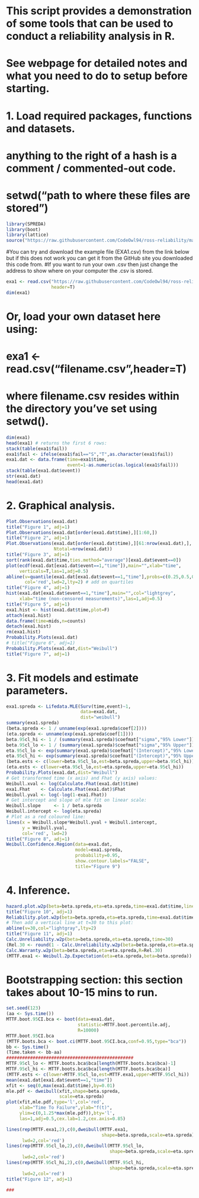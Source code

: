 
# This script provides a demonstration of some tools that can be used to conduct a reliability analysis in R.

# See webpage for detailed notes and what you need to do to setup before starting.

###################################################

# 1. Load required packages, functions and datasets.

# anything to the right of a hash is a comment / commented-out code.

# setwd("path to where these files are stored")
```r

library(SPREDA)
library(boot)
library(lattice)
source("https://raw.githubusercontent.com/CodeOwl94/ross-reliability/master/ReliabilitySupportFns.R")

```
#You can try and download the example file (EXA1.csv) from the link below but if this does not work you can get it from the GitHub site you downloaded this code from.
#If you want to run your own .csv then just change the address to show where on your computer the .csv is stored.
```r


exa1 <- read.csv("https://raw.githubusercontent.com/CodeOwl94/ross-reliability/master/EXA1.csv",
                 header=T)
dim(exa1)
```
####

# Or, load your own dataset here using:
# exa1 <- read.csv("filename.csv",header=T) 
# where filename.csv resides within the directory you've set using setwd().

####
```r

dim(exa1)
head(exa1) # returns the first 6 rows:
stack(table(exa1$fail))
exa1$fail <- ifelse(exa1$fail=="S","T",as.character(exa1$fail))
exa1.dat <- data.frame(time=exa1$time,
                       event=1-as.numeric(as.logical(exa1$fail)))
stack(table(exa1.dat$event)) 
str(exa1.dat)
head(exa1.dat)
```


# 2. Graphical analysis.

```r
Plot.Observations(exa1.dat)
title("Figure 1", adj=1)
Plot.Observations(exa1.dat[order(exa1.dat$time),][1:60,])
title("Figure 2", adj=1)
Plot.Observations(exa1.dat[order(exa1.dat$time),][61:nrow(exa1.dat),],
                  Ntotal=nrow(exa1.dat))
title("Figure 3", adj=1)
sort(rank(exa1.dat$time,ties.method="average")[exa1.dat$event==0])
plot(ecdf(exa1.dat[exa1.dat$event==1,"time"]),main="",xlab="time",
     verticals=T,las=1,adj=0.5) 
abline(v=quantile(exa1.dat[exa1.dat$event==1,"time"],probs=c(0.25,0.5,0.75)),
       col='red',lwd=2,lty=2) # add on quartiles
title("Figure 4", adj=1)
hist(exa1.dat[exa1.dat$event==1,"time"],main="",col="lightgrey",
     xlab="time (non-censored measurements)",las=1,adj=0.5)
title("Figure 5", adj=1)
exa1.hist <- hist(exa1.dat$time,plot=F)
attach(exa1.hist) 
data.frame(time=mids,n=counts)
detach(exa1.hist) 
rm(exa1.hist) 
Probability.Plots(exa1.dat)
# title("Figure 6", adj=1)
Probability.Plots(exa1.dat,dist="Weibull")
title("Figure 7", adj=1)

```



# 3. Fit models and estimate parameters.
```r


exa1.spreda <- Lifedata.MLE(Surv(time,event)~1,
                            data=exa1.dat,
                            dist="weibull")
summary(exa1.spreda)
(beta.spreda <- 1 / unname(exp(exa1.spreda$coef[2])))
(eta.spreda <- unname(exp(exa1.spreda$coef[1])))
beta.95cl_hi <- 1 / (summary(exa1.spreda)$coefmat["sigma","95% Lower"])
beta.95cl_lo <- 1 / (summary(exa1.spreda)$coefmat["sigma","95% Upper"])
eta.95cl_lo <- exp(summary(exa1.spreda)$coefmat["(Intercept)","95% Lower"])
eta.95cl_hi <- exp(summary(exa1.spreda)$coefmat["(Intercept)","95% Upper"])
(beta.ests <- c(lower=beta.95cl_lo,est=beta.spreda,upper=beta.95cl_hi))
(eta.ests <- c(lower=eta.95cl_lo,est=eta.spreda,upper=eta.95cl_hi))
Probability.Plots(exa1.dat,dist="Weibull")
# Get transformed time (x axis) and Fhat (y axis) values: 
Weibull.xval <- log(Calculate.Fhat(exa1.dat)$time)
exa1.Fhat    <- Calculate.Fhat(exa1.dat)$Fhat
Weibull.yval <- log(-log(1-exa1.Fhat))
# Get intercept and slope of mle fit on linear scale:
Weibull.slope     <- 1 / beta.spreda
Weibull.intercept <- log(eta.spreda)
# Plot as a red coloured line:
lines(x = Weibull.slope*Weibull.yval + Weibull.intercept,
      y = Weibull.yval,
      col='red', lwd=2)
title("Figure 8", adj=1)
Weibull.Confidence.Region(data=exa1.dat,
                          model=exa1.spreda,
                          probability=0.95,
                          show.contour.labels="FALSE",
                          title="Figure 9")
```



# 4. Inference.
```r
hazard.plot.w2p(beta=beta.spreda,eta=eta.spreda,time=exa1.dat$time,line.colour="blue")
title("Figure 10", adj=1)
Reliability.plot.w2p(beta=beta.spreda,eta=eta.spreda,time=exa1.dat$time,line.colour="blue")
# Then add a vertical line at t=30 to this plot:
abline(v=30,col="lightgray",lty=2)
title("Figure 11", adj=1)
Calc.Unreliability.w2p(beta=beta.spreda,eta=eta.spreda,time=30)
(Rel.30 <- round(1 - Calc.Unreliability.w2p(beta=beta.spreda,eta=eta.spreda,time=30),3))
Calc.Warranty.w2p(beta=beta.spreda,eta=eta.spreda,R=Rel.30)
(MTTF.exa1 <- Weibull.2p.Expectation(eta=eta.spreda,beta=beta.spreda))
```



################################################
# Bootstrapping section: this section takes about 10-15 mins to run.

```r


set.seed(123)
(aa <- Sys.time())
MTTF.boot.95CI.bca <- boot(data=exa1.dat,
                           statistic=MTTF.boot.percentile.adj,
                           R=10000)
MTTF.boot.95CI.bca
(MTTF.boots.bca <- boot.ci(MTTF.boot.95CI.bca,conf=0.95,type="bca"))
bb <- Sys.time()
(Time.taken <- bb-aa)
################################################
MTTF.95cl_lo <- MTTF.boots.bca$bca[length(MTTF.boots.bca$bca)-1]
MTTF.95cl_hi <- MTTF.boots.bca$bca[length(MTTF.boots.bca$bca)]
(MTTF.ests <- c(lower=MTTF.95cl_lo,est=MTTF.exa1,upper=MTTF.95cl_hi))
mean(exa1.dat[exa1.dat$event==1,"time"])
xfit <- seq(0,max(exa1.dat$time),by=0.01)
mle.pdf <- dweibull(xfit,shape=beta.spreda,
                    scale=eta.spreda)
plot(xfit,mle.pdf,type='l',col='red',
     xlab="Time To Failure",ylab="f(t)",
     ylim=c(0,1.25*max(mle.pdf)),bty='l',
     las=1,adj=0.5,cex.lab=1.2,cex.axis=0.85)

lines(rep(MTTF.exa1,2),c(0,dweibull(MTTF.exa1,
                                    shape=beta.spreda,scale=eta.spreda)),
      lwd=2,col='red')
lines(rep(MTTF.95cl_lo,2),c(0,dweibull(MTTF.95cl_lo,
                                       shape=beta.spreda,scale=eta.spreda)),lty=2,
      lwd=2,col='red')
lines(rep(MTTF.95cl_hi,2),c(0,dweibull(MTTF.95cl_hi,
                                       shape=beta.spreda,scale=eta.spreda)),lty=2,
      lwd=2,col='red')
title("Figure 12", adj=1)

###
```


